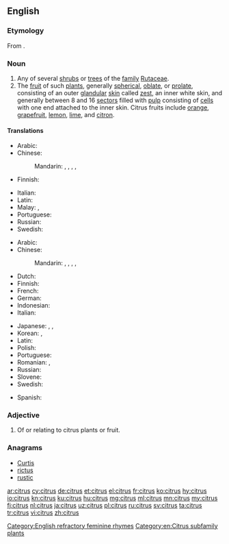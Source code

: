 {{also|Citrus}}
==English==
{{wikipedia}}

===Etymology===
From {{etyl|la|en}} {{term|citrus||citron tree, thuja|lang=la}}.

===Noun===
{{en-noun|es}}

# Any of several [[shrub]]s or [[tree]]s of the [[family]] [[Rutaceae]].
# The [[fruit]] of such [[plant]]s, generally [[spherical]], [[oblate]], or [[prolate]], consisting of an outer [[glandular]] [[skin]] called [[zest]], an inner white skin, and generally between 8 and 16 [[sector]]s filled with [[pulp]] consisting of [[cell]]s with one end attached to the inner skin. Citrus fruits include [[orange]], [[grapefruit]], [[lemon]], [[lime]], and [[citron]].

====Translations====
{{trans-top|shrub or tree}}
* Arabic: {{t-needed|ar}}
* Chinese: 
*: Mandarin: {{t|cmn|柑橘|tr=gānjú|sc=Hani}}, {{t|cmn|柑橘屬|sc=Hani}}, {{t|cmn|柑橘属|tr=gānjúshǔ|sc=Hani}}, {{t|cmn|柑橘類|sc=Hani}}, {{t|cmn|柑橘类|tr=gānjúlèi|sc=Hani}}
* Finnish: {{t|fi|sitruspuu}}
{{trans-mid}}
* Italian: {{t+|it|agrume|m}}
* Latin: {{t|la|citrus|f}}
* Malay: {{t|ms|sitrus}}, {{t|ms|limau}}
* Portuguese: {{t|pt|citro|m}}
* Russian: {{t+|ru|ци́трус|m}}
* Swedish: {{t|sv|citrusträd|n}}
{{trans-bottom}}

{{trans-top|fruit}}
* Arabic: {{t-needed|ar}}
* Chinese: 
*: Mandarin: {{t|cmn|柑橘|tr=gānjú|sc=Hani}}, {{t|cmn|柑橘屬|sc=Hani}}, {{t|cmn|柑橘属|tr=gānjúshǔ|sc=Hani}}, {{t|cmn|柑橘類|sc=Hani}}, {{t|cmn|柑橘类|tr=gānjúlèi|sc=Hani}}
* Dutch: {{t|nl|citrusvrucht|f}}
* Finnish: {{t+|fi|sitrushedelmä}}
* French: {{t+|fr|agrume|m}}
* German: {{t|de|Zitrusgewächs|n}}
* Indonesian: {{t+|id|jeruk}}
* Italian: {{t+|it|agrume|m}}
{{trans-mid}}
* Japanese: {{t|ja|柑橘|tr=かんきつ, kankitsu|sc=Jpan}}, {{t+|ja|柑橘類|tr=かんきつるい, kankitsurui|sc=Jpan}}, {{t|ja|シトラス|tr=shitorasu|sc=Jpan}}
* Korean: {{t|ko|감귤|sc=Kore}}, {{t|ko|감귤류|sc=Kore}}
* Latin: {{t|la|citrus|f}}
* Polish: {{t+|pl|cytrus|m-an}}
* Portuguese: {{t|pt|[[fruta]] [[cítrica]]|m}}
* Romanian: {{t|ro|citrice|p}}, {{t+|ro|agrume|p}}
* Russian: {{t+|ru|ци́трус|m}}
* Slovene: {{t|sl|agrumi|p}}
* Swedish: {{t+|sv|citrusfrukt|c}}
{{trans-bottom}}

{{checktrans-top}}
* Spanish: {{t-check|es|cítrico|m}}
{{checktrans-bottom}}

===Adjective===
{{en-adj|-}}

# Of or relating to citrus plants or fruit.

===Anagrams===
* [[Curtis#English|Curtis]]
* [[rictus#English|rictus]]
* [[rustic#English|rustic]]

[[Category:English refractory feminine rhymes]]
[[Category:en:Citrus subfamily plants]]

[[ar:citrus]]
[[cy:citrus]]
[[de:citrus]]
[[et:citrus]]
[[el:citrus]]
[[fr:citrus]]
[[ko:citrus]]
[[hy:citrus]]
[[io:citrus]]
[[kn:citrus]]
[[ku:citrus]]
[[hu:citrus]]
[[mg:citrus]]
[[ml:citrus]]
[[mn:citrus]]
[[my:citrus]]
[[fj:citrus]]
[[nl:citrus]]
[[ja:citrus]]
[[uz:citrus]]
[[pl:citrus]]
[[ru:citrus]]
[[sv:citrus]]
[[ta:citrus]]
[[tr:citrus]]
[[vi:citrus]]
[[zh:citrus]]